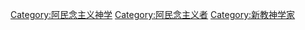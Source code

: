 [[Category:阿民念主义神学|Category:阿民念主义神学]]
[[Category:阿民念主义者|Category:阿民念主义者]]
[[Category:新教神学家|Category:新教神学家]]
